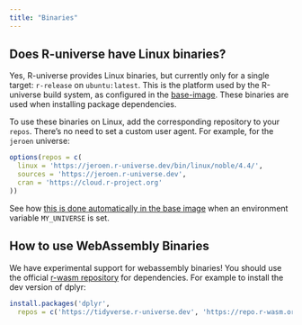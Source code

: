 ```yaml
---
title: "Binaries"
---
```


## Does R-universe have Linux binaries?

Yes, R-universe provides Linux binaries, but currently only for a single target: `r-release` on `ubuntu:latest`. This is the platform used by the R-universe build system, as configured in the [base-image](https://github.com/r-universe-org/base-image). These binaries are used when installing package dependencies.  

To use these binaries on Linux, add the corresponding repository to your `repos`. There’s no need to set a custom user agent. For example, for the `jeroen` universe:

```r
options(repos = c(
  linux = 'https://jeroen.r-universe.dev/bin/linux/noble/4.4/',
  sources = 'https://jeroen.r-universe.dev',
  cran = 'https://cloud.r-project.org'
))
```

See how [this is done automatically in the base image](https://github.com/r-universe-org/base-image/blob/f20ec9fc6f51ef8a89aad489206a43790bd9bf77/Rprofile#L10-L16) when an environment variable `MY_UNIVERSE` is set.

## How to use WebAssembly Binaries

We have experimental support for webassembly binaries! You should use the official [r-wasm repository](https://repo.r-wasm.org) for dependencies. For example to install the dev version of dplyr:

```r
install.packages('dplyr',
  repos = c('https://tidyverse.r-universe.dev', 'https://repo.r-wasm.org'))
```
